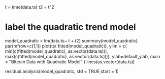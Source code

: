 t = time(data.ts)
t2 = t^2
# label the quadratic trend model
model_quadratic = lm(data.ts~ t + t2) 
summary(model_quadratic)
par(mfrow=c(1,1))
plot(ts(
  fitted(model_quadratic)), 
  ylim = c(
    min(c(fitted(model_quadratic), as.vector(data.ts))), 
    max(c(fitted(model_quadratic), as.vector(data.ts)))),
  ylab=default_ylab,
  main = "Bitcoin Data with Quadratic Model"
)
lines(as.vector(data.ts))

residual.analysis(model_quadratic, std = TRUE,start = 1)
